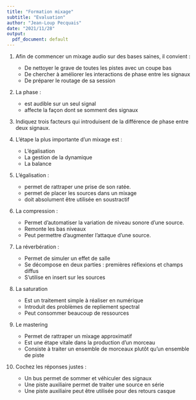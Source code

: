 ```yaml
---
title: "Formation mixage"
subtitle: "Evaluation"
author: "Jean-Loup Pecquais"
date: "2021/11/28"
output:
  pdf_document: default
---
```


1. Afin de commencer un mixage audio sur des bases saines, il convient :
    + De nettoyer le grave de toutes les pistes avec un coupe bas
    + De chercher à améliorer les interactions de phase entre les signaux
    + De préparer le routage de sa session

1. La phase :
    + est audible sur un seul signal
    + affecte la façon dont se somment des signaux

1. Indiquez trois facteurs qui introduisent de la différence de phase entre deux signaux.

1. L'étape la plus importante d'un mixage est :
    + L'égalisation
    + La gestion de la dynamique
    + La balance

1. L'égalisation :
    + permet de rattraper une prise de son ratée.
    + permet de placer les sources dans un mixage
    + doit absolument être utilisée en soustractif

1. La compression :
    + Permet d'automatiser la variation de niveau sonore d'une source.
    + Remonte les bas niveaux
    + Peut permettre d'augmenter l'attaque d'une source.

1. La réverbération :
    + Permet de simuler un effet de salle
    + Se décompose en deux parties : premières réflexions et champs diffus
    + S'utilise en insert sur les sources

1. La saturation
    + Est un traitement simple à réaliser en numérique
    + Introduit des problèmes de repliement spectral
    + Peut consommer beaucoup de ressources

1. Le mastering
    + Permet de rattraper un mixage approximatif
    + Est une étape vitale dans la production d'un morceau
    + Consiste à traiter un ensemble de morceaux plutôt qu'un ensemble de piste

1. Cochez les réponses justes :
    + Un bus permet de sommer et véhiculer des signaux
    + Une piste auxiliaire permet de traiter une source en série
    + Une piste auxiliaire peut être utilisée pour des retours casque